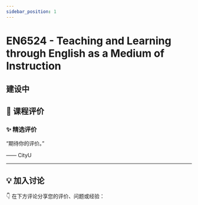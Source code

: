 ```yaml
---
sidebar_position: 1
---
```



# EN6524 - Teaching and Learning through English as a Medium of Instruction

## 建设中

## **💬 课程评价**

### ✨ **精选评价**
<div className={commentStyles.commentBox}>
    <p className={commentStyles.commentText}>
        “期待你的评价。”
    </p>
    <p className={commentStyles.commentAuthor}>—— CityU</p>
</div>

---

## **💡 加入讨论**

👇 在下方评论分享您的评价、问题或经验：
<Utterances />
